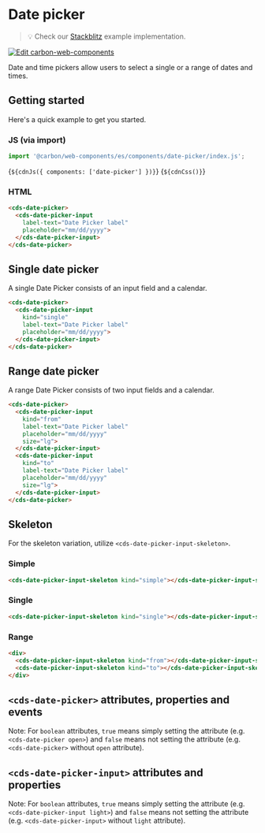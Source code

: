 
<Meta of={DatePickerStories} />

# Date picker

> 💡 Check our
> [Stackblitz](https://stackblitz.com/github/carbon-design-system/carbon-for-ibm-dotcom/tree/main/packages/web-components/examples/stackblitz/basic/components/date-picker)
> example implementation.

[![Edit carbon-web-components](https://developer.stackblitz.com/img/open_in_stackblitz.svg)](https://stackblitz.com/github/carbon-design-system/carbon-for-ibm-dotcom/tree/main/packages/carbon-web-components/examples/stackblitz/basic/components/date-picker)

Date and time pickers allow users to select a single or a range of dates and
times.

## Getting started

Here's a quick example to get you started.

### JS (via import)

```javascript
import '@carbon/web-components/es/components/date-picker/index.js';
```

<Markdown>{`${cdnJs({ components: ['date-picker'] })}`}</Markdown>
<Markdown>{`${cdnCss()}`}</Markdown>

### HTML

```html
<cds-date-picker>
  <cds-date-picker-input
    label-text="Date Picker label"
    placeholder="mm/dd/yyyy">
  </cds-date-picker-input>
</cds-date-picker>
```

## Single date picker

A single Date Picker consists of an input field and a calendar.

```html
<cds-date-picker>
  <cds-date-picker-input
    kind="single"
    label-text="Date Picker label"
    placeholder="mm/dd/yyyy">
  </cds-date-picker-input>
</cds-date-picker>
```

## Range date picker

A range Date Picker consists of two input fields and a calendar.

```html
<cds-date-picker>
  <cds-date-picker-input
    kind="from"
    label-text="Date Picker label"
    placeholder="mm/dd/yyyy"
    size="lg">
  </cds-date-picker-input>
  <cds-date-picker-input
    kind="to"
    label-text="Date Picker label"
    placeholder="mm/dd/yyyy"
    size="lg">
  </cds-date-picker-input>
</cds-date-picker>
```

## Skeleton

For the skeleton variation, utilize `<cds-date-picker-input-skeleton>`.

### Simple

```html
<cds-date-picker-input-skeleton kind="simple"></cds-date-picker-input-skeleton>
```

### Single

```html
<cds-date-picker-input-skeleton kind="single"></cds-date-picker-input-skeleton>
```

### Range

```html
<div>
  <cds-date-picker-input-skeleton kind="from"></cds-date-picker-input-skeleton>
  <cds-date-picker-input-skeleton kind="to"></cds-date-picker-input-skeleton>
</div>
```

## `<cds-date-picker>` attributes, properties and events

Note: For `boolean` attributes, `true` means simply setting the attribute (e.g.
`<cds-date-picker open>`) and `false` means not setting the attribute (e.g.
`<cds-date-picker>` without `open` attribute).

<ArgsTable of="cds-date-picker" />

## `<cds-date-picker-input>` attributes and properties

Note: For `boolean` attributes, `true` means simply setting the attribute (e.g.
`<cds-date-picker-input light>`) and `false` means not setting the attribute
(e.g. `<cds-date-picker-input>` without `light` attribute).

<ArgsTable of="cds-date-picker-input" />
